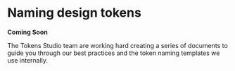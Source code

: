 # Naming design tokens

**Coming Soon**

The Tokens Studio team are working hard creating a series of documents to guide you through our best practices and the token naming templates we use internally.